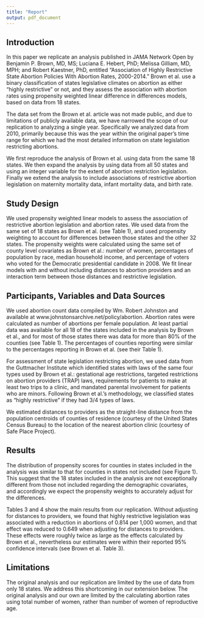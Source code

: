```yaml
---
title: "Report"
output: pdf_document
---
```



## Introduction

In this paper we replicate an analysis published in JAMA Network Open by Benjamin P. Brown, MD, MS; Luciana E. Hebert, PhD; Melissa Gilliam, MD, MPH;  and Robert Kaestner, PhD, entitled "Association of Highly Restrictive State Abortion Policies With Abortion Rates, 2000-2014."  Brown et al. use a binary classification of states legislative climates on abortion as either "highly restrictive" or not, and they assess the association with abortion rates using propensity weighted linear difference in differences models, based on data from 18 states.

The data set from the Brown et al. article was not made public, and due to limitations of publicly available data, we have narrowed the scope of our replication to analyzing a single year. Specifically we analyzed data from 2010, primarily because this was the year within the original paper's time range for which we had the most detailed information on state legislation restricting abortions.

We first reproduce the analysis of Brown et al. using data from the same 18 states.  We then expand the analysis by using data from all 50 states and using an integer variable for the extent of abortion restriction legislation. Finally we extend the analysis to include associations of restrictive abortion legislation on  maternity mortality data, infant mortality data, and birth rate.


## Study Design

We used propensity weighted linear models to assess the association of restrictive abortion legislation and abortion rates.  We used data from the same set of 18 states as Brown et al. (see Table 1), and used propensity weighting to account for differences between those states and the other 32 states.  The propensity weights were calculated using the same set of county level covariates as Brown et al.: number of women, percentages of population by race, median household income, and percentage of voters who voted for the Democratic presidential candidate in 2008. We fit linear models with and without including distances to abortion providers and an interaction term between those distances and restrictive legislation.

## Participants, Variables and Data Sources

We used abortion count data compiled by Wm. Robert Johnston and available at www.johnstonsarchive.net/policy/abortion.  Abortion rates were calculated as number of abortions per female population. At least partial data was available for all 18 of the states included in the analysis by Brown et al., and for most of those states there was data for more than 80% of the counties (see Table 1).  The percentages of counties reporting were similar to the percentages reporting in Brown et al. (see their Table 1).

For assessment of state legislation restricting abortion, we used data from the Guttmacher Institute which identified states with laws of the same four types used by Brown et al.: gestational age restrictions, targeted restrictions on abortion providers (TRAP) laws, requirements for patients to make at least two trips to a clinic, and mandated parental involvement for patients who are minors. Following Brown et al.'s methodology, we classified states as "highly restrictive" if they had 3/4 types of laws. 

We estimated distances to providers as the straight-line distance from the population centroids of counties of residence (courtesy of the United States Census Bureau) to the location of the nearest abortion clinic (courtesy of Safe Place Project).

## Results

The distribution of propensity scores for counties in states included in the analysis was similar to that for counties in states not included (see Figure 1).  This suggest that the 18 states included in the analysis are not exceptionally different from those not included regarding the demographic covariates, and accordingly we expect the propensity weights to accurately adjust for the differences.

Tables 3 and 4 show the main results from our replication.  Without adjusting for distances to providers, we found that highly restrictive legislation was associated with a  reduction in abortions of 0.814 per 1,000 women, and that effect was reduced to 0.649 when adjusting for distances to providers.  These effects were roughly twice as large as the effects calculated by Brown et al., nevertheless our estimates were within their reported 95% confidence intervals (see Brown et al. Table 3).

## Limitations

The original analysis and our replication are limited by the use of data from only 18 states.  We address this shortcoming in our extension below.  The original analysis and our own are limited by the calculating abortion rates using total number of women, rather than number of women of reproductive age.








